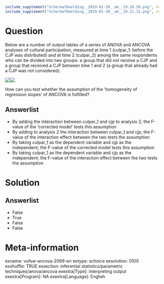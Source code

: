 ```r
include_supplement("Schermafbeelding__2019-01-30__om__19.20.50.png", recursive = TRUE)
include_supplement("Schermafbeelding__2019-01-30__om__19.21.31.png", recursive = TRUE)
```

Question
========
Below are a number of output tables of a series of ANOVA and ANCOVA
analyses of cultural participation, measured at time 1 (culpar\_1:
before the CJP was distributed) and at time 2 (culpar\_2) among the same
respondents who can be divided into two groups: a group that did not
receive a CJP and a group that received a CJP between time 1 and 2 (a
group that already had a CJP was not considered).  
  
![](Schermafbeelding__2019-01-30__om__19.20.50.png)![](Schermafbeelding__2019-01-30__om__19.21.31.png)
  
How can you test whether the assumption of the 'homogeneity of
regression slopes' of ANCOVA is fulfilled?

Answerlist
----------
* By adding the interaction between culpar\_1 and cjp to analysis 2; the
  F-value of the 'corrected model' tests this assumption
* By adding to analysis 2 the interaction between culpar\_1 and cjp; the
  F-value of the interaction effect between the two tests the assumption
* By taking culpar\_1 as the dependent variable and cjp as the
  independent; the F-value of the corrected model tests this assumption
* By taking culpar\_1 as the dependent variable and cjp as the
  independent; the F-value of the interaction effect between the two tests
  the assumption

Solution
========


Answerlist
----------
* False
* True
* False
* False

Meta-information
================
exname: vufsw-ancova-2069-en
extype: schoice
exsolution: 0100
exshuffle: TRUE
exsection: inferential statistics/parametric techniques/anova/ancova
exextra[Type]: interpreting output
exextra[Program]: NA
exextra[Language]: English
